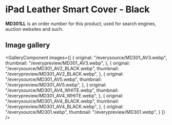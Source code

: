 
# iPad Leather Smart Cover - Black

<Callout type='info' emoji='👉🏻'>**MD301LL** is an order number for this product, used for search engines, auction websites and such.</Callout>

## Image gallery

<GalleryComponent
    images={[
      {
        original: "/everysource/MD301_AV3.webp",
        thumbnail: "/everypreview/MD301_AV3.webp",
      },
      {
        original: "/everysource/MD301_AV2_BLACK.webp",
        thumbnail: "/everypreview/MD301_AV2_BLACK.webp",
      },
      {
        original: "/everysource/MD301_AV5.webp",
        thumbnail: "/everypreview/MD301_AV5.webp",
      },
      {
        original: "/everysource/MD301_AV4_WHITE.webp",
        thumbnail: "/everypreview/MD301_AV4_WHITE.webp",
      },
      {
        original: "/everysource/MD301_AV4_BLACK.webp",
        thumbnail: "/everypreview/MD301_AV4_BLACK.webp",
      },
      {
        original: "/everysource/MD301.webp",
        thumbnail: "/everypreview/MD301.webp",
      }
    ]}
  />
